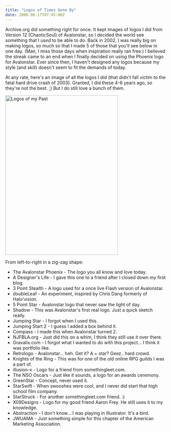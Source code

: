 ```yaml
---
title: "Logos of Times Gone By"
date: 2006-06-17T07:45:00Z
---
```


Archive.org did something right for once. It kept images of logos I did from Version 12 (ChaoticSoul) of Avalonstar, so I decided the world see something that I _used_ to be able to do. Back in 2002, I was really big on making logos, so much so that I made 5 of those that you'll see below in one day. (Man, I miss those days when inspiration really ran free.) I believed the streak came to an end when I finally decided on using the Phoenix logo for Avalonstar. Ever since then, I haven't designed any logos because my style (and skill) doesn't seem to fit the demands of today.

At any rate, here's an image of all the logos I did (that didn't fall victim to the fatal hard drive crash of 2003). Granted, I did these 4-6 years ago, so they're not the best. ;) But I do still love a bunch of them.

[<img src="http://static.flickr.com/52/167501813_0bc8b1b9b9.jpg" width="353" height="500" alt="Logos of my Past" />][1]

From left-to-right in a zig-zag shape:

+ The Avalonstar Phoenix - The logo you all know and love today.
+ A Designer's Life - I gave this one to a friend after I closed down my first blog.
+ 3 Point Stealth - A logo used for a once live Flash version of Avalonstar.
+ doubleLeaf - An experiment, inspired by Chris Dang formerly of Halo'vision.
+ 5 Point Star - Avalonstar logo that never saw the light of day.
+ Shadow - This was Avalonstar's first real logo. Just a quick sketch really.
+ Jumping Star - I forgot when I used this.
+ Jumping Start 2 - I guess I added a box behind it.
+ Compass - I made this when Avalonstar turned 2.
+ NJFBLA.org - Just did this on a whim, I think they still use it over there.
+ Gravalix.com - I forgot what I wanted to do with this project... I think it was portfolio like.
+ Retrologo - Avalonstar... heh. Get it? A + star? Geez.. hard crowd.
+ Knights of the Ring - This was for one of the old online RPG guilds I was a part of.
+ illusion-x - Logo for a friend from somethingleet.com.
+ The NSO Oscars - Just like it sounds, a logo for an awards ceremony.
+ GreenStar - Concept, never used it.
+ StarSwift - When swooshes were cool, and I never did start that high school film company.
+ StarStruck - For another somethingleet.com friend. :)
+ X09Designs - Logo for my good friend Aaron Frey. He still uses it to my knowledge.
+ Abstraction - I don't know... I was playing in Illustrator. It's a bird.
+ JWUAMA - Just something simple for this chapter of the American Marketing Association.

[1]: http://www.flickr.com/photos/avalonstar/167501813/
